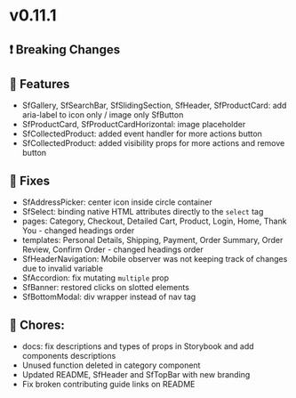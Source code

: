 
<Meta title="Releases/v0.11.x - Latest Minor/v0.11.1 - Latest/Change log" />

# v0.11.1

## ❗ Breaking Changes


## 🚀 Features

- SfGallery, SfSearchBar, SfSlidingSection, SfHeader, SfProductCard: add aria-label to icon only / image only SfButton
- SfProductCard, SfProductCardHorizontal: image placeholder
- SfCollectedProduct: added event handler for more actions button
- SfCollectedProduct: added visibility props for more actions and remove button

## 🐛 Fixes

- SfAddressPicker: center icon inside circle container
- SfSelect: binding native HTML attributes directly to the `select` tag
- pages: Category, Checkout, Detailed Cart, Product, Login, Home, Thank You - changed headings order
- templates: Personal Details, Shipping, Payment, Order Summary, Order Review, Confirm Order - changed headings order
- SfHeaderNavigation: Mobile observer was not keeping track of changes due to invalid variable
- SfAccordion: fix mutating `multiple` prop
- SfBanner: restored clicks on slotted elements
- SfBottomModal: div wrapper instead of nav tag

## 🧹 Chores:

- docs: fix descriptions and types of props in Storybook and add components descriptions
- Unused function deleted in category component
- Updated README, SfHeader and SfTopBar with new branding
- Fix broken contributing guide links on README
